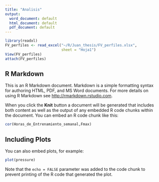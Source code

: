 ```yaml
---
title: "Analisis"
output:
  word_document: default
  html_document: default
  pdf_document: default
---
```


```r
library(readxl)
FV_perfiles <- read_excel("~/R/Juan_thesis/FV_perfiles.xlsx", 
                          sheet = "Hoja1")
View(FV_perfiles)
attach(FV_perfiles)

```

## R Markdown

This is an R Markdown document. Markdown is a simple formatting syntax for authoring HTML, PDF, and MS Word documents. For more details on using R Markdown see <http://rmarkdown.rstudio.com>.

When you click the **Knit** button a document will be generated that includes both content as well as the output of any embedded R code chunks within the document. You can embed an R code chunk like this:

```r
cor(Horas_de_Entrenamiento_semanal,Fmax)
```

## Including Plots

You can also embed plots, for example:

```r
plot(pressure)
```

Note that the `echo = FALSE` parameter was added to the code chunk to prevent printing of the R code that generated the plot.
